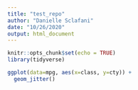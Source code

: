 ```yaml
---
title: "test_repo"
author: "Danielle Sclafani"
date: "10/26/2020"
output: html_document
---
```


```r
knitr::opts_chunk$set(echo = TRUE)
library(tidyverse)
```

```r
ggplot(data=mpg, aes(x=class, y=cty)) +
  geom_jitter()
```

